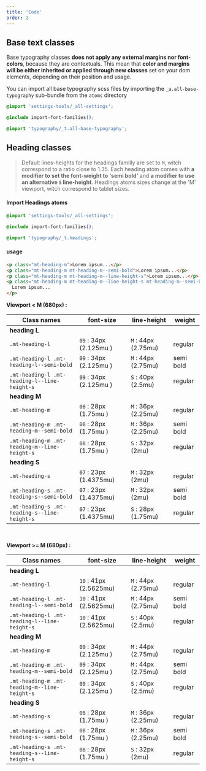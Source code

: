 ```yaml
---
title: 'Code'
order: 2
---
```


## Base text classes

Base typography classes **does not apply any external margins nor font-colors**, because they are contextuals. This mean that **color and margins will be either inherited or applied through new classes** set on your dom elements, depending on their position and usage.

You can import all base typography scss files by importing the `_a.all-base-typography` sub-bundle from the `atoms` directory

```css
@import 'settings-tools/_all-settings';

@include import-font-families();

@import 'typography/_t.all-base-typography';
```

## Heading classes

> Default lines-heights for the headings familly are set to `M`, witch correspond to a ratio close to 1.35.
> Each heading atom comes with **a modifier to set the font-weight to 'semi bold'** and **a modifier to use an alternative `S` line-height**.
> Headings atoms sizes change at the 'M' viewport, witch correspond to tablet sizes.

#### Import Headings atoms

```css
@import 'settings-tools/_all-settings';

@include import-font-families();

@import 'typography/_t.headings';
```

#### usage

```html
<p class="mt-heading-m">Lorem ipsum...</p>
<p class="mt-heading-m mt-heading-m--semi-bold">Lorem ipsum...</p>
<p class="mt-heading-m mt-heading-m--line-height-s">Lorem ipsum...</p>
<p class="mt-heading-m mt-heading-m--line-height-s mt-heading-m--semi-bold">
  Lorem ipsum...
</p>
```

<Preview path="typographyHeading-variations" />

**Viewport < M (680px) :**

| Class names                                  | font-size              | line-height         | weight    |
| -------------------------------------------- | ---------------------- | ------------------- | --------- |
| **heading L**                                |
| `.mt-heading-l`                              | `09` : 34px (2.125mu ) | `M` : 44px (2.75mu) | regular   |
| `.mt-heading-l .mt-heading-l--semi-bold`     | `09` : 34px (2.125mu ) | `M` : 44px (2.75mu) | semi bold |
| `.mt-heading-l .mt-heading-l--line-height-s` | `09` : 34px (2.125mu ) | `S` : 40px (2.5mu)  | regular   |
| **heading M**                                |
| `.mt-heading-m`                              | `08` : 28px (1.75mu )  | `M` : 36px (2.25mu) | regular   |
| `.mt-heading-m .mt-heading-m--semi-bold`     | `08` : 28px (1.75mu )  | `M` : 36px (2.25mu) | semi bold |
| `.mt-heading-m .mt-heading-m--line-height-s` | `08` : 28px (1.75mu )  | `S` : 32px (2mu)    | regular   |
| **heading S**                                |
| `.mt-heading-s`                              | `07` : 23px (1.4375mu) | `M` : 32px (2mu)    | regular   |
| `.mt-heading-s .mt-heading-s--semi-bold`     | `07` : 23px (1.4375mu) | `M` : 32px (2mu)    | semi bold |
| `.mt-heading-s .mt-heading-s--line-height-s` | `07` : 23px (1.4375mu) | `S` : 28px (1.75mu) | regular   |

<br />

**Viewport >= M (680px) :**

| Class names                                  | font-size              | line-height         | weight    |
| -------------------------------------------- | ---------------------- | ------------------- | --------- |
| **heading L**                                |
| `.mt-heading-l`                              | `10` : 41px (2.5625mu) | `M` : 44px (2.75mu) | regular   |
| `.mt-heading-l .mt-heading-l--semi-bold`     | `10` : 41px (2.5625mu) | `M` : 44px (2.75mu) | semi bold |
| `.mt-heading-l .mt-heading-l--line-height-s` | `10` : 41px (2.5625mu) | `S` : 40px (2.5mu)  | regular   |
| **heading M**                                |
| `.mt-heading-m`                              | `09` : 34px (2.125mu ) | `M` : 44px (2.75mu) | regular   |
| `.mt-heading-m .mt-heading-m--semi-bold`     | `09` : 34px (2.125mu ) | `M` : 44px (2.75mu) | semi bold |
| `.mt-heading-m .mt-heading-m--line-height-s` | `09` : 34px (2.125mu ) | `S` : 40px (2.5mu)  | regular   |
| **heading S**                                |
| `.mt-heading-s`                              | `08` : 28px (1.75mu )  | `M` : 36px (2.25mu) | regular   |
| `.mt-heading-s .mt-heading-s--semi-bold`     | `08` : 28px (1.75mu )  | `M` : 36px (2.25mu) | semi bold |
| `.mt-heading-s .mt-heading-s--line-height-s` | `08` : 28px (1.75mu )  | `S` : 32px (2mu)    | regular   |
